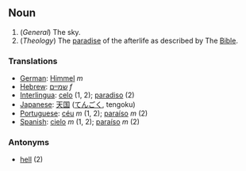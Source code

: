 ==Noun==
#(''General'') The sky.
#(''Theology'') The [[paradise]] of the afterlife as described by The [[Bible]].

===Translations===
*[[German]]: [[Himmel]] ''m''
*[[Hebrew]]: [[שמיים]] ''f''
*[[Interlingua]]: [[celo]] (1, 2); [[paradiso]] (2)
*[[Japanese]]: [[天国]] ([[てんごく]], tengoku)
*[[Portuguese]]: [[céu]] ''m'' (1, 2); [[paraíso]] ''m'' (2)
*[[Spanish]]: [[cielo]] ''m'' (1, 2); [[paraíso]] ''m'' (2)

===Antonyms===
*[[hell]] (2)